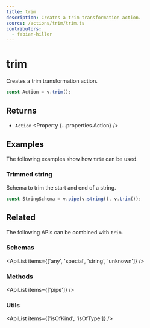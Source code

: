 ```yaml
---
title: trim
description: Creates a trim transformation action.
source: /actions/trim/trim.ts
contributors:
  - fabian-hiller
---
```



# trim

Creates a trim transformation action.

```ts
const Action = v.trim();
```

## Returns

- `Action` <Property {...properties.Action} />

## Examples

The following examples show how `trim` can be used.

### Trimmed string

Schema to trim the start and end of a string.

```ts
const StringSchema = v.pipe(v.string(), v.trim());
```

## Related

The following APIs can be combined with `trim`.

### Schemas

<ApiList items={['any', 'special', 'string', 'unknown']} />

### Methods

<ApiList items={['pipe']} />

### Utils

<ApiList items={['isOfKind', 'isOfType']} />
